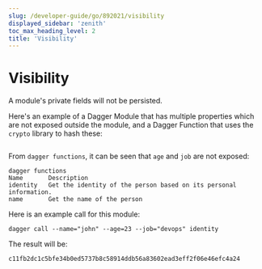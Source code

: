 ```yaml
---
slug: /developer-guide/go/892021/visibility
displayed_sidebar: 'zenith'
toc_max_heading_level: 2
title: 'Visibility'
---
```



# Visibility


A module's private fields will not be persisted.

Here's an example of a Dagger Module that has multiple properties which are not exposed outside the module, and a Dagger Function that uses the `crypto` library to hash these:

```go file=./snippets/visibility/main.go
```

From `dagger functions`, it can be seen that `age` and `job` are not exposed:

```shell
dagger functions
Name       Description
identity   Get the identity of the person based on its personal information.
name       Get the name of the person
```

Here is an example call for this module:

```shell
dagger call --name="john" --age=23 --job="devops" identity
```

The result will be:

```shell
c11fb2dc1c5bfe34b0ed5737b8c58914ddb56a83602ead3eff2f06e46efc4a24
```
